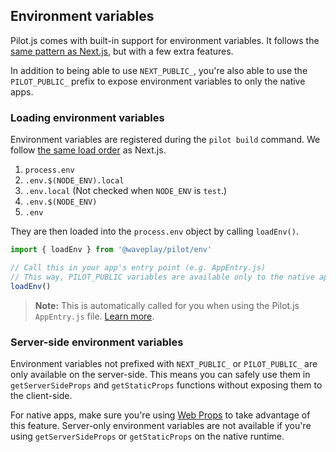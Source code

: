 ## Environment variables

Pilot.js comes with built-in support for environment variables. It follows the [same pattern as Next.js](https://nextjs.org/docs/basic-features/environment-variables), but with a few extra features. 

 In addition to being able to use `NEXT_PUBLIC_`, you're also able to use the `PILOT_PUBLIC_` prefix to expose environment variables to only the native apps.

### Loading environment variables

Environment variables are registered during the `pilot build` command. We follow [the same load order](https://nextjs.org/docs/basic-features/environment-variables#environment-variable-load-order) as Next.js.

1. `process.env`
2. `.env.$(NODE_ENV).local`
3. `.env.local` (Not checked when `NODE_ENV` is `test`.)
4. `.env.$(NODE_ENV)`
5. `.env`

They are then loaded into the `process.env` object by calling `loadEnv()`.

```ts
import { loadEnv } from '@waveplay/pilot/env'

// Call this in your app's entry point (e.g. AppEntry.js)
// This way, PILOT_PUBLIC variables are available only to the native apps
loadEnv()
```

> **Note:** This is automatically called for you when using the Pilot.js `AppEntry.js` file. [Learn more](/docs/managed-entry).

### Server-side environment variables

Environment variables not prefixed with `NEXT_PUBLIC_` or `PILOT_PUBLIC_` are only available on the server-side. This means you can safely use them in `getServerSideProps` and `getStaticProps` functions without exposing them to the client-side.

For native apps, make sure you're using [Web Props](/docs/web-props) to take advantage of this feature. Server-only environment variables are not available if you're using `getServerSideProps` or `getStaticProps` on the native runtime.
